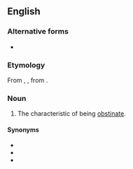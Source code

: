 ==English==

===Alternative forms===
* {{l|en|obstinence}}

===Etymology===
{{root|en|ine-pro|*steh₂-}}
From {{inh|en|enm|obstinance}}, {{m|enm|obstinaunce}}, from {{der|en|ML.|obstināntia}}.

===Noun===
{{en-noun|-|s}}

# The characteristic of being [[obstinate]].

====Synonyms====
* {{l|en|obstinacy}}
* {{l|en|obstinateness}}
* {{l|en|stubbornness}}